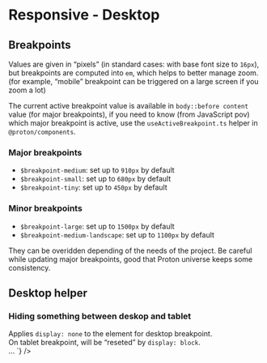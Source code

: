 

<Meta title={getTitle(__filename)} />

# Responsive - Desktop

## Breakpoints

Values are given in “pixels” (in standard cases: with base font size to <code>16px</code>), but breakpoints are computed into <code>em</code>, which helps to better manage zoom. (for example, “mobile” breakpoint can be triggered on a large screen if you zoom a lot)

The current active breakpoint value is available in <code>body::before content</code> value (for major breakpoints), if you need to know (from JavaScript pov) which major breakpoint is active, use the <code>useActiveBreakpoint.ts</code> helper in <code>@proton/components</code>.

<div class="flex flex-justify-space-between mb-8 on-tablet-flex-column">
    <div class="w-1/2">
        <h3>Major breakpoints</h3>
        <ul class="mb-4 lg:mb-0">
            <li>
                <code>$breakpoint-medium</code>: set up to <code>910px</code> by default
            </li>
            <li>
                <code>$breakpoint-small</code>: set up to <code>680px</code> by default
            </li>
            <li>
                <code>$breakpoint-tiny</code>: set up to <code>450px</code> by default
            </li>
        </ul>
    </div>
    <div class="w-1/2">
        <h3>Minor breakpoints</h3>
        <ul class="mb-0">
            <li>
                <code>$breakpoint-large</code>: set up to <code>1500px</code> by default
            </li>
            <li>
                <code>$breakpoint-medium-landscape</code>: set up to <code>1100px</code> by default
            </li>
        </ul>
    </div>
</div>

They can be overidden depending of the needs of the project. Be careful while updating major breakpoints, good that Proton universe keeps some consistency.

## Desktop helper

### Hiding something between deskop and tablet

<div class="flex flex-justify-space-between mb-8 on-mobile-flex-column">
    <div class="w-1/2 flex-align-self-center">
        Applies <code>display: none</code> to the element for desktop breakpoint. <br />
        On tablet breakpoint, will be “reseted” by <code>display: block</code>.
    </div>
    <div class="w-1/2">
        <Source
            language="html"
            light
            format
            code={`
<span className="no-desktop">…</span>
`}
        />
    </div>
</div>
